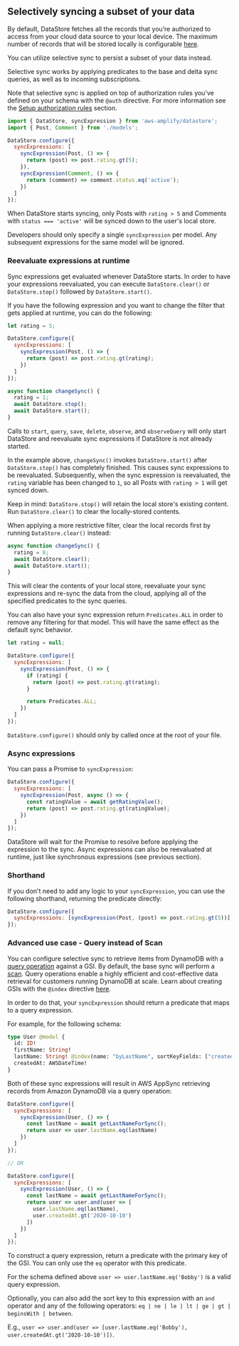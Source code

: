 ## Selectively syncing a subset of your data

By default, DataStore fetches all the records that you’re authorized to access from your cloud data source to your local device. The maximum number of records that will be stored locally is configurable [here](/gen1/[platform]/build-a-backend/more-features/datastore/conflict-resolution/).

You can utilize selective sync to persist a subset of your data instead.

Selective sync works by applying predicates to the base and delta sync queries, as well as to incoming subscriptions.

<Callout>

Note that selective sync is applied on top of authorization rules you’ve defined on your schema with the `@auth` directive. For more information see the [Setup authorization rules](/gen1/[platform]/build-a-backend/more-features/datastore/authz-rules-setup/) section.

</Callout>

```js
import { DataStore, syncExpression } from 'aws-amplify/datastore';
import { Post, Comment } from './models';

DataStore.configure({
  syncExpressions: [
    syncExpression(Post, () => {
      return (post) => post.rating.gt(5);
    }),
    syncExpression(Comment, () => {
      return (comment) => comment.status.eq('active');
    })
  ]
});
```

When DataStore starts syncing, only Posts with `rating > 5` and Comments with `status === 'active'` will be synced down to the user's local store.

<Callout>

Developers should only specify a single `syncExpression` per model. Any subsequent expressions for the same model will be ignored.

</Callout>

### Reevaluate expressions at runtime

Sync expressions get evaluated whenever DataStore starts. In order to have your expressions reevaluated, you can execute `DataStore.clear()` or `DataStore.stop()` followed by `DataStore.start()`.

If you have the following expression and you want to change the filter that gets applied at runtime, you can do the following:

```js
let rating = 5;

DataStore.configure({
  syncExpressions: [
    syncExpression(Post, () => {
      return (post) => post.rating.gt(rating);
    })
  ]
});

async function changeSync() {
  rating = 1;
  await DataStore.stop();
  await DataStore.start();
}
```

Calls to `start`, `query`, `save`, `delete`, `observe`, and `observeQuery` will only start DataStore and reevaluate sync expressions if DataStore is not already started.

In the example above, `changeSync()` invokes `DataStore.start()` after `DataStore.stop()` has completely finished. This causes sync expressions to be reevaluated. Subsequently, when the sync expression is reevaluated, the `rating` variable has been changed to `1`, so all Posts with `rating > 1` will get synced down.

Keep in mind: `DataStore.stop()` will retain the local store's existing content. Run `DataStore.clear()` to clear the locally-stored contents.

<Callout>

When applying a more restrictive filter, clear the local records first by running `DataStore.clear()` instead:

</Callout>

```js
async function changeSync() {
  rating = 8;
  await DataStore.clear();
  await DataStore.start();
}
```

This will clear the contents of your local store, reevaluate your sync expressions and re-sync the data from the cloud, applying all of the specified predicates to the sync queries.

You can also have your sync expression return `Predicates.ALL` in order to remove any filtering for that model. This will have the same effect as the default sync behavior.

```js
let rating = null;

DataStore.configure({
  syncExpressions: [
    syncExpression(Post, () => {
      if (rating) {
        return (post) => post.rating.gt(rating);
      }

      return Predicates.ALL;
    })
  ]
});
```

<Callout warning>

`DataStore.configure()` should only by called once at the root of your file.

</Callout>

### Async expressions

You can pass a Promise to `syncExpression`:

```js
DataStore.configure({
  syncExpressions: [
    syncExpression(Post, async () => {
      const ratingValue = await getRatingValue();
      return (post) => post.rating.gt(ratingValue);
    })
  ]
});
```

DataStore will wait for the Promise to resolve before applying the expression to the sync. Async expressions can also be reevaluated at runtime, just like synchronous expressions (see previous section).

### Shorthand

If you don't need to add any logic to your `syncExpression`, you can use the following shorthand, returning the predicate directly:

```js
DataStore.configure({
  syncExpressions: [syncExpression(Post, (post) => post.rating.gt(5))]
});
```

### Advanced use case - Query instead of Scan

You can configure selective sync to retrieve items from DynamoDB with a [query operation](https://docs.aws.amazon.com/amazondynamodb/latest/developerguide/Query.html) against a GSI. By default, the base sync will perform a [scan](https://docs.aws.amazon.com/amazondynamodb/latest/developerguide/Scan.html). Query operations enable a highly efficient and cost-effective data retrieval for customers running DynamoDB at scale. Learn about creating GSIs with the `@index` directive [here](/gen1/[platform]/build-a-backend/graphqlapi/data-modeling/).

In order to do that, your `syncExpression` should return a predicate that maps to a query expression.

For example, for the following schema:

```graphql
type User @model {
  id: ID!
  firstName: String!
  lastName: String! @index(name: "byLastName", sortKeyFields: ["createdAt"])
  createdAt: AWSDateTime!
}
```

Both of these sync expressions will result in AWS AppSync retrieving records from Amazon DynamoDB via a query operation:

```js
DataStore.configure({
  syncExpressions: [
    syncExpression(User, () => {
      const lastName = await getLastNameForSync();
      return user => user.lastName.eq(lastName)
    })
  ]
});

// OR

DataStore.configure({
  syncExpressions: [
    syncExpression(User, () => {
      const lastName = await getLastNameForSync();
      return user => user.and(user => [
        user.lastName.eq(lastName),
        user.createdAt.gt('2020-10-10')
      ])
    })
  ]
});
```

To construct a query expression, return a predicate with the primary key of the GSI. You can only use the `eq` operator with this predicate.

For the schema defined above `user => user.lastName.eq('Bobby')` is a valid query expression.

Optionally, you can also add the sort key to this expression with an `and` operator and any of the following operators: `eq | ne | le | lt | ge | gt | beginsWith | between`.

E.g., `user => user.and(user => [user.lastName.eq('Bobby'), user.createdAt.gt('2020-10-10')])`.
